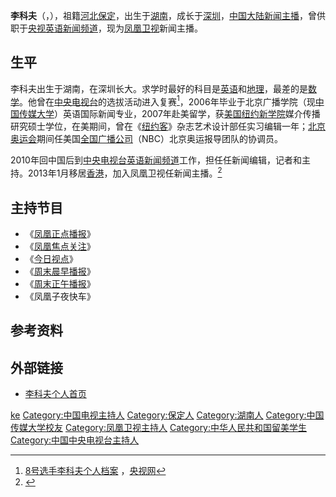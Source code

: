 {{Refimprove|time=2020-03-07T02:20:32+00:00}} 
{{艺人
|姓名 =李科夫
|类型 =节目主持
|本名 =李科夫
|英文名 =Nicholas Kefu Li
|国籍 ={{PRC}}
|民族 =[[汉族|汉族]]
|籍贯 =[[河北省|河北省]][[保定市|保定市]]
|出生日期 ={{Birth date and age|1983|10|8}}
|出生地点 ={{PRC}}[[湖南省|湖南省]]
|职业 =[[主持人|主持人]]
|语言 =[[普通话|普通话]]、[[湖南话|湖南话]]、[[广东话|广东话]]和[[英语|英语]]
|教育程度 =北京广播学院（现[[中国传媒大学|中国传媒大学]]）英语国际新闻专业<br>[[美国|美国]][[纽约|纽约]][[新学院|新学院]]媒介传播研究硕士
|经纪公司 =[[凤凰卫视|凤凰卫视]]
}}
'''李科夫'''（{{lang-en|Nicholas Kefu Li}}，{{Bd|1983年|10月8日|catIdx=L李}}），祖籍[[河北|河北]][[保定|保定]]，出生于[[湖南|湖南]]，成长于[[深圳|深圳]]，[[中国大陆|中国大陆]][[新闻主播|新闻主播]]，曾供职于[[央视英语新闻频道|央视英语新闻频道]]，现为[[凤凰卫视|凤凰卫视]]新闻主播。

==生平==
李科夫出生于湖南，在深圳长大。求学时最好的科目是[[英语|英语]]和[[地理|地理]]，最差的是[[数学|数学]]。他曾在[[中国中央电视台|中央电视台]]的选拔活动进入复赛<ref>[http://www.cctv.com/youth/special/C10641/20031121/101443.shtml 8号选手李科夫个人档案] {{Wayback|url=http://www.cctv.com/youth/special/C10641/20031121/101443.shtml |date=20190610135810 }}，[[央视网|央视网]]</ref>，2006年毕业于北京广播学院（现[[中国传媒大学|中国传媒大学]]）英语国际新闻专业，2007年赴美留学，获[[美国|美国]][[纽约|纽约]][[新学院|新学院]]媒介传播研究硕士学位，在美期间，曾在《[[纽约客|纽约客]]》杂志艺术设计部任实习编辑一年；[[2008年夏季奥林匹克运动会|北京奥运会]]期间任美国[[全国广播公司|全国广播公司]]（NBC）北京奥运报导团队的协调员。

2010年回中国后到[[中央电视台英语新闻频道|中央电视台英语新闻频道]]工作，担任任新闻编辑，记者和主持。2013年1月移居[[香港|香港]]，加入凤凰卫视任新闻主播。<ref>{{Cite web |url=http://phtv.ifeng.com/star/likefu/detail_2013_03/11/22976853_0.shtml |title=李科夫个人简历 |access-date=2014-07-01 |archive-date=2019-06-01 |archive-url=https://web.archive.org/web/20190601194043/http://phtv.ifeng.com/star/likefu/detail_2013_03/11/22976853_0.shtml |dead-url=no }}</ref>

==主持节目==
*《[[凤凰正点播报|凤凰正点播报]]》
*《[[凤凰焦点关注|凤凰焦点关注]]》
*《[[今日视点|今日视点]]》
*《[[凤凰早班车|周末晨早播报]]》
*《[[凤凰午间特快|周末正午播报]]》
*《凤凰子夜快车》

==参考资料==
{{reflist}}

==外部链接==
*[http://phtv.ifeng.com/star/likefu/likefu1.shtml 李科夫个人首页] {{Wayback|url=http://phtv.ifeng.com/star/likefu/likefu1.shtml |date=20190607164702 }}

{{DEFAULTSORT:Li kefu}}
[[Category:李姓|ke]]
[[Category:中国电视主持人|Category:中国电视主持人]]
[[Category:保定人|Category:保定人]]
[[Category:湖南人|Category:湖南人]]
[[Category:中国传媒大学校友|Category:中国传媒大学校友]]
[[Category:凤凰卫视主持人|Category:凤凰卫视主持人]]
[[Category:中华人民共和国留美学生|Category:中华人民共和国留美学生]]
[[Category:中国中央电视台主持人|Category:中国中央电视台主持人]]